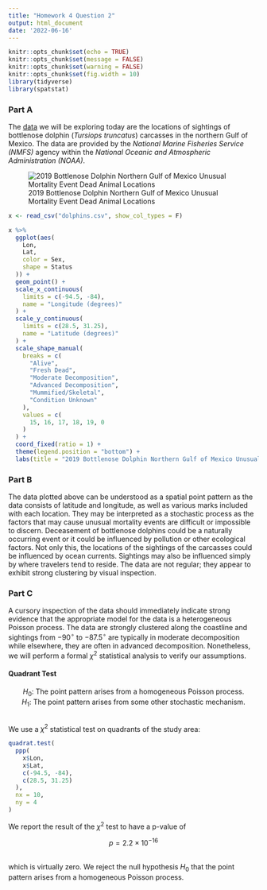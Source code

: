```yaml
---
title: "Homework 4 Question 2"
output: html_document
date: '2022-06-16'
---
```


```r
knitr::opts_chunk$set(echo = TRUE)
knitr::opts_chunk$set(message = FALSE)
knitr::opts_chunk$set(warning = FALSE)
knitr::opts_chunk$set(fig.width = 10)
library(tidyverse)
library(spatstat)
```

### Part A

The [data](https://www.fisheries.noaa.gov/resource/map/2019-bottlenose-dolphin-northern-gulf-mexico-unusual-mortality-event-dead-animal) we will be exploring today are the locations of sightings of bottlenose dolphin (_Tursiops truncatus_) carcasses in the northern Gulf of Mexico. The data are provided by the _National Marine Fisheries Service (NMFS)_ agency within the _National Oceanic and Atmospheric Administration (NOAA)_.

![2019 Bottlenose Dolphin Northern Gulf of Mexico Unusual Mortality Event Dead Animal Locations](dolphins.png)

```r
x <- read_csv("dolphins.csv", show_col_types = F)

x %>%
  ggplot(aes(
    Lon,
    Lat,
    color = Sex,
    shape = Status
  )) +
  geom_point() +
  scale_x_continuous(
    limits = c(-94.5, -84),
    name = "Longitude (degrees)"
  ) +
  scale_y_continuous(
    limits = c(28.5, 31.25),
    name = "Latitude (degrees)"
  ) +
  scale_shape_manual(
    breaks = c(
      "Alive",
      "Fresh Dead",
      "Moderate Decomposition",
      "Advanced Decomposition",
      "Mummified/Skeletal",
      "Condition Unknown"
    ),
    values = c(
      15, 16, 17, 18, 19, 0
    )
  ) +
  coord_fixed(ratio = 1) +
  theme(legend.position = "bottom") +
  labs(title = "2019 Bottlenose Dolphin Northern Gulf of Mexico Unusual Mortality Event Dead Animal Locations")
```

### Part B

The data plotted above can be understood as a spatial point pattern as the data consists of latitude and longitude, as well as various marks included with each location. They may be interpreted as a stochastic process as the factors that may cause unusual mortality events are difficult or impossible to discern. Deceasement of bottlenose dolphins could be a naturally occurring event or it could be influenced by pollution or other ecological factors. Not only this, the locations of the sightings of the carcasses could be influenced by ocean currents. Sightings may also be influenced simply by where travelers tend to reside. The data are not regular; they appear to exhibit strong clustering by visual inspection.

### Part C

A cursory inspection of the data should immediately indicate strong evidence that the appropriate model for the data is a heterogeneous Poisson process. The data are strongly clustered along the coastline and sightings from $-90^{\circ}$ to $-87.5^{\circ}$ are typically in moderate decomposition while elsewhere, they are often in advanced decomposition. Nonetheless, we will perform a formal $\chi^2$ statistical analysis to verify our assumptions.\

#### Quadrant Test

<center>$H_0:$ The point pattern arises from a homogeneous Poisson process.</center>

<center>$H_1:$ The point pattern arises from some other stochastic mechanism.</center>

\
We use a $\chi^2$ statistical test on quadrants of the study area:

```r
quadrat.test(
  ppp(
    x$Lon,
    x$Lat,
    c(-94.5, -84),
    c(28.5, 31.25)
  ),
  nx = 10,
  ny = 4
)
```

We report the result of the $\chi^2$ test to have a p-value of

<center>$p=2.2{\times}10^{-16}$</center>

\
which is virtually zero. We reject the null hypothesis $H_0$ that the point pattern arises from a homogeneous Poisson process.